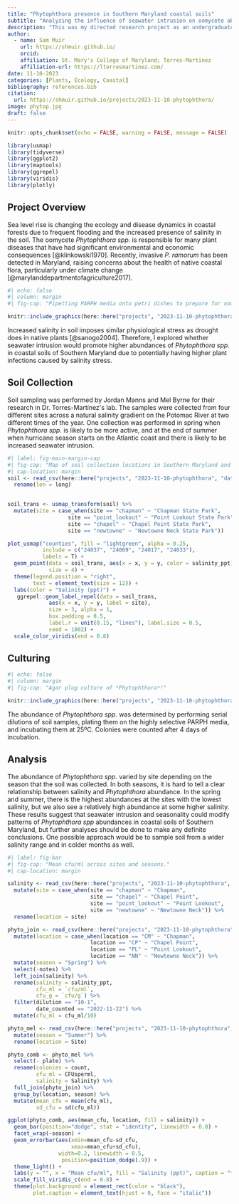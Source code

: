 ```yaml
---
title: "Phytophthora presence in Southern Maryland coastal soils"
subtitle: "Analyzing the influence of seawater intrusion on oomycete abundance"
description: "This was my directed research project as an undergraduate student at St. Mary's College of Maryland in Dr. Lorena Torres-Martinez's lab."
author:
  - name: Sam Muir
    url: https://shmuir.github.io/
    orcid: 
    affiliation: St. Mary's College of Maryland; Torres-Martinez
    affiliation-url: https://ltorresmartinez.com/
date: 11-10-2023
categories: [Plants, Ecology, Coastal]
bibliography: references.bib
citation:
  url: https://shmuir.github.io/projects/2023-11-10-phytophthora/
image: phytop.jpg
draft: false
---
```


```r
knitr::opts_chunk$set(echo = FALSE, warning = FALSE, message = FALSE)
```

```r
library(usmap)
library(tidyverse)
library(ggplot2)
library(maptools)
library(ggrepel)
library(viridis)
library(plotly)
```

## Project Overview

Sea level rise is changing the ecology and disease dynamics in coastal forests due to frequent flooding and the increased presence of salinity in the soil. The oomycete *Phytophthora spp.* is responsible for many plant diseases that have had significant environmental and economic consequences [@klinkowski1970]. Recently, invasive *P. ramorum* has been detected in Maryland, raising concerns about the health of native coastal flora, particularly under climate change [@marylanddepartmentofagriculture2017]. 
```r
#| echo: false
#| column: margin
#| fig-cap: "Pipetting PARPH media onto petri dishes to prepare for oomycete plating."

knitr::include_graphics(here::here("projects", "2023-11-10-phytophthora", "sam_plate.jpg")) 
```
Increased salinity in soil imposes similar physiological stress as drought does in native plants [@sanogo2004]. Therefore, I explored whether seawater intrusion would promote higher abundances of *Phytophthora spp.* in coastal soils of Southern Maryland due to potentially having higher plant infections caused by salinity stress.

## Soil Collection

Soil sampling was performed by Jordan Manns and Mel Byrne for their research in Dr. Torres-Martínez\'s lab. The samples were collected from four different sites across a natural salinity gradient on the Potomac River at two different times of the year. One collection was performed in spring when *Phytophthora spp.* is likely to be more active, and at the end of summer when hurricane season starts on the Atlantic coast and there is likely to be increased seawater intrusion.

```r
#| label: fig-main-margin-cap
#| fig-cap: "Map of soil collection locations in Southern Maryland and the salinity."
#| cap-location: margin
soil <- read_csv(here::here("projects", "2023-11-10-phytophthora", "data", "soil_collection.csv")) %>%
  rename(lon = long) 
  

soil_trans <- usmap_transform(soil) %>%
  mutate(site = case_when(site == "chapman" ~ "Chapman State Park",
                   site == "point_lookout" ~ "Point Lookout State Park",
                   site == "chapel" ~ "Chapel Point State Park",
                   site == "newtowne" ~ "Newtowne Neck State Park"))

plot_usmap("counties", fill = "lightgreen", alpha = 0.25,
           include = c("24037", "24009", "24017", "24033"),
           labels = T) +
  geom_point(data = soil_trans, aes(x = x, y = y, color = salinity_ppt),
             size = 4) +
  theme(legend.position = "right", 
        text = element_text(size = 12)) +
  labs(color = "Salinity (ppt)") +
   ggrepel::geom_label_repel(data = soil_trans,
             aes(x = x, y = y, label = site),
             size = 3, alpha = 1,
             box.padding = 0.5,
             label.r = unit(0.15, "lines"), label.size = 0.5,
             seed = 1002) +
  scale_color_viridis(end = 0.8)

```

## Culturing

```r
#| echo: false
#| column: margin
#| fig-cap: "Agar plug culture of *Phytophthora*!"

knitr::include_graphics(here::here("projects", "2023-11-10-phytophthora", "phytop.jpg"))
```

The abundance of *Phytophthora spp.* was determined by performing serial dilutions of soil samples, plating them on the highly selective PARPH media, and incubating them at 25ºC. Colonies were counted after 4 days of incubation. 

## Analysis

The abundance of *Phytophthora spp.* varied by site depending on the season that the soil was collected. In both seasons, it is hard to tell a clear relationship between salinity and *Phytophthora* abundance. In the spring and summer, there is the highest abundances at the sites with the lowest salinity, but we also see a relatively high abundance at some higher salinity. These results suggest that seawater intrusion and seasonality could modify patterns of *Phytophthora spp* abundances in coastal soils of Southern Maryland, but further analyses should be done to make any definite conclusions. One possible approach would be to sample soil from a wider salinity range and in colder months as well.


```r
#| label: fig-bar
#| fig-cap: "Mean cfu/ml across sites and seasons."
#| cap-location: margin

salinity <- read_csv(here::here("projects", "2023-11-10-phytophthora", "data", "soil_collection.csv")) %>%
  mutate(site = case_when(site == "chapman" ~ "Chapman",
                          site == "chapel" ~ "Chapel Point",
                          site == "point_lookout" ~ "Point Lookout",
                          site == "newtowne" ~ "Newtowne Neck")) %>%
  rename(location = site)

phyto_join <- read_csv(here::here("projects", "2023-11-10-phytophthora", "data", "plate_counts.csv")) %>%
  mutate(location = case_when(location == "CM" ~ "Chapman",
                          location == "CP" ~ "Chapel Point",
                          location == "PL" ~ "Point Lookout",
                          location == "NN" ~ "Newtowne Neck")) %>%
  mutate(season = "Spring") %>%
  select(-notes) %>%
  left_join(salinity) %>%
  rename(salinity = salinity_ppt,
         cfu_ml = `cfu/ml`,
         cfu_g = `cfu/g`) %>%
  filter(dilution == "10-1",
         date_counted == "2022-11-22") %>%
  mutate(cfu_ml = cfu_ml/10)

phyto_mel <- read_csv(here::here("projects", "2023-11-10-phytophthora", "data", "platecount.csv")) %>%
  mutate(season = "Summer") %>%
  rename(location = Site)

phyto_comb <- phyto_mel %>%
  select(- plate) %>%
  rename(colonies = count,
         cfu_ml = CFUsperml,
         salinity = Salinity) %>%
  full_join(phyto_join) %>%
  group_by(location, season) %>%
  mutate(mean_cfu = mean(cfu_ml),
         sd_cfu = sd(cfu_ml))

ggplot(phyto_comb, aes(mean_cfu, location, fill = salinity)) +
  geom_bar(position="dodge", stat = "identity", linewidth = 0.8) +
  facet_wrap(~season) +
  geom_errorbar(aes(xmin=mean_cfu-sd_cfu, 
                    xmax=mean_cfu+sd_cfu), 
                width=0.2, linewidth = 0.5,
                 position=position_dodge(.9)) +
  theme_light() +
  labs(y = "", x = "Mean cfu/ml", fill = "Salinity (ppt)", caption = "*Soil collection was not performed for Smallwood in the Spring.") +
  scale_fill_viridis_c(end = 0.8) +
  theme(plot.background = element_rect(color = "black"),
        plot.caption = element_text(hjust = 0, face = "italic"))
  
```
